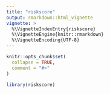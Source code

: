 ```yaml
---
title: "riskscore"
output: rmarkdown::html_vignette
vignette: >
  %\VignetteIndexEntry{riskscore}
  %\VignetteEngine{knitr::rmarkdown}
  %\VignetteEncoding{UTF-8}
---
```


```r
knitr::opts_chunk$set(
  collapse = TRUE,
  comment = "#>"
)
```

```r
library(riskscore)
```

